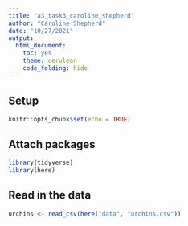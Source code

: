 ```yaml
---
title: "a3_task3_caroline_shepherd"
author: "Caroline Shepherd"
date: "10/27/2021"
output: 
  html_document: 
    toc: yes
    theme: cerulean
    code_folding: hide
---
```


## Setup

```r
knitr::opts_chunk$set(echo = TRUE)
```

## Attach packages

```r
library(tidyverse)
library(here)
```

## Read in the data

```r
urchins <- read_csv(here("data", "urchins.csv"))
```


